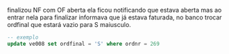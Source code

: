 
finalizou NF com OF aberta ela ficou notificando que estava aberta mas ao entrar nela para
finalizar informava que já estava faturada, no banco trocar ordfinal que estará vazio
para S maiusculo.

```sql
-- exemplo
update ve008 set ordfinal = 'S' where ordnr = 269 
```